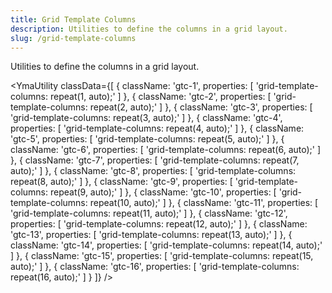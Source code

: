 ```yaml
---
title: Grid Template Columns
description: Utilities to define the columns in a grid layout.
slug: /grid-template-columns
---
```



Utilities to define the columns in a grid layout.

<YmaUtility
  classData={[
    {
      className: 'gtc-1',
      properties: [
        'grid-template-columns: repeat(1, auto);'
      ]
    },
    {
      className: 'gtc-2',
      properties: [
        'grid-template-columns: repeat(2, auto);'
      ]
    },
    {
      className: 'gtc-3',
      properties: [
        'grid-template-columns: repeat(3, auto);'
      ]
    },
    {
      className: 'gtc-4',
      properties: [
        'grid-template-columns: repeat(4, auto);'
      ]
    },
    {
      className: 'gtc-5',
      properties: [
        'grid-template-columns: repeat(5, auto);'
      ]
    },
    {
      className: 'gtc-6',
      properties: [
        'grid-template-columns: repeat(6, auto);'
      ]
    },
    {
      className: 'gtc-7',
      properties: [
        'grid-template-columns: repeat(7, auto);'
      ]
    },
    {
      className: 'gtc-8',
      properties: [
        'grid-template-columns: repeat(8, auto);'
      ]
    },
    {
      className: 'gtc-9',
      properties: [
        'grid-template-columns: repeat(9, auto);'
      ]
    },
    {
      className: 'gtc-10',
      properties: [
        'grid-template-columns: repeat(10, auto);'
      ]
    },
    {
      className: 'gtc-11',
      properties: [
        'grid-template-columns: repeat(11, auto);'
      ]
    },
    {
      className: 'gtc-12',
      properties: [
        'grid-template-columns: repeat(12, auto);'
      ]
    },
    {
      className: 'gtc-13',
      properties: [
        'grid-template-columns: repeat(13, auto);'
      ]
    },
    {
      className: 'gtc-14',
      properties: [
        'grid-template-columns: repeat(14, auto);'
      ]
    },
    {
      className: 'gtc-15',
      properties: [
        'grid-template-columns: repeat(15, auto);'
      ]
    },
    {
      className: 'gtc-16',
      properties: [
        'grid-template-columns: repeat(16, auto);'
      ]
    }
  ]}
/>
